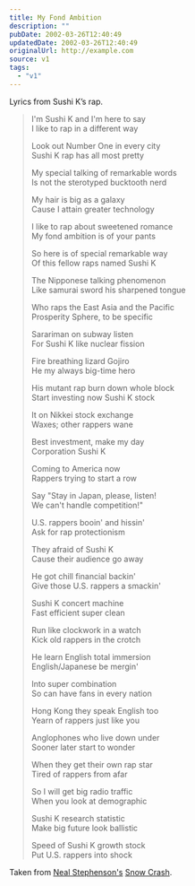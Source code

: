 ```yaml
---
title: My Fond Ambition
description: ""
pubDate: 2002-03-26T12:40:49
updatedDate: 2002-03-26T12:40:49
originalUrl: http://example.com
source: v1
tags:
  - "v1"
---
```


Lyrics from Sushi K&#8217;s rap.

> I'm Sushi K and I'm here to say<br />
> I like to rap in a different way<br />
>
> Look out Number One in every city<br />
> Sushi K rap has all most pretty<br />
>
> My special talking of remarkable words<br />
> Is not the sterotyped bucktooth nerd<br />
>
> My hair is big as a galaxy<br />
> Cause I attain greater technology<br />
>
> I like to rap about sweetened romance<br />
> My fond ambition is of your pants<br />
>
> So here is of special remarkable way<br />
> Of this fellow raps named Sushi K<br />
>
> The Nipponese talking phenomenon<br />
> Like samurai sword his sharpened tongue<br />
>
> Who raps the East Asia and the Pacific<br />
> Prosperity Sphere, to be specific<br />
>
> Sarariman on subway listen<br />
> For Sushi K like nuclear fission<br />
>
> Fire breathing lizard Gojiro<br />
> He my always big-time hero<br />
>
> His mutant rap burn down whole block<br />
> Start investing now Sushi K stock<br />
>
> It on Nikkei stock exchange<br />
> Waxes; other rappers wane<br />
>
> Best investment, make my day<br />
> Corporation Sushi K<br />
>
> Coming to America now<br />
> Rappers trying to start a row<br />
>
> Say "Stay in Japan, please, listen!<br />
> We can't handle competition!"<br />
>
> U.S. rappers booin' and hissin'<br />
> Ask for rap protectionism<br />
>
> They afraid of Sushi K<br />
> Cause their audience go away<br />
>
> He got chill financial backin'<br />
> Give those U.S. rappers a smackin'<br />
>
> Sushi K concert machine<br />
> Fast efficient super clean<br />
>
> Run like clockwork in a watch<br />
> Kick old rappers in the crotch<br />
>
> He learn English total immersion<br />
> English/Japanese be mergin'<br />
>
> Into super combination<br />
> So can have fans in every nation<br />
>
> Hong Kong they speak English too<br />
> Yearn of rappers just like you<br />
>
> Anglophones who live down under<br />
> Sooner later start to wonder<br />
>
> When they get their own rap star<br />
> Tired of rappers from afar<br />
>
> So I will get big radio traffic<br />
> When you look at demographic<br />
>
> Sushi K research statistic<br />
> Make big future look ballistic<br />
>
> Speed of Sushi K growth stock<br />
> Put U.S. rappers into shock<br />

Taken from [Neal Stephenson's](http://www.well.com/user/neal/ "Neal Stephenson's website") [Snow Crash](http://www.amazon.co.uk/exec/obidos/ASIN/0140232923/ohsky "Snow Crash on Amazon.co.uk").
